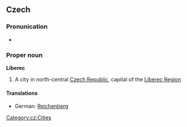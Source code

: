==Czech==
{{wikipedia}}
===Pronunication===
*{{IPA|/ˈlɪbɛrɛts/}}

===Proper noun===
'''Liberec'''

# A city in north-central [[Czech Republic]], capital of the [[w:Liberec Region|Liberec Region]]

====Translations====
*German: [[Reichenberg]]

[[Category:cz:Cities]]